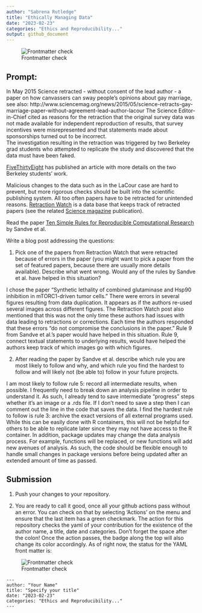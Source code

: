 ```yaml
---
author: "Sabrena Rutledge"
title: "Ethically Managing Data"
date: "2023-02-23"
categories: "Ethics and Reproducibility..."
output: github_document
---
```


![Frontmatter check](../../actions/workflows/check-yaml.yaml/badge.svg)


## Prompt:

In May 2015 Science retracted - without consent of the lead author - a paper on  how canvassers can sway people's opinions about gay marriage, 
see also: http://www.sciencemag.org/news/2015/05/science-retracts-gay-marriage-paper-without-agreement-lead-author-lacour
The Science Editor-in-Chief cited as reasons for the retraction that the original survey data was not made available for independent reproduction of results, that survey incentives were misrepresented and that statements made about sponsorships turned out to be incorrect.<br>
The investigation resulting in the retraction was triggered by two  Berkeley grad students who attempted to replicate the study and discovered that the data must have been faked.
 
[FiveThirtyEight](https://fivethirtyeight.com/features/how-two-grad-students-uncovered-michael-lacour-fraud-and-a-way-to-change-opinions-on-transgender-rights/) has published an article with more details on the two Berkeley students' work.

Malicious changes to the data such as in the LaCour case are hard to prevent, but more rigorous checks should be built into the scientific publishing system. All too often papers have to be retracted for unintended reasons. [Retraction Watch](https://retractionwatch.com/) is a data base that keeps track of retracted papers (see the related [Science magazine](https://www.sciencemag.org/news/2018/10/what-massive-database-retracted-papers-reveals-about-science-publishing-s-death-penalty) publication). 

Read the paper [Ten Simple Rules for Reproducible Computational Research](https://journals.plos.org/ploscompbiol/article?id=10.1371/journal.pcbi.1003285) by Sandve et al.


Write a blog post addressing the questions: 

1. Pick one of the papers from Retraction Watch that were retracted because of errors in the paper (you might want to pick a paper from the set of featured papers, because there are usually more details available). Describe what went wrong. Would any of the rules by Sandve et al. have helped in this situation?

I chose the paper “Synthetic lethality of combined glutaminase and Hsp90 inhibition in mTORC1-driven tumor cells.” There were errors in several figures resulting from data duplication. It appears as if the authors re-used several images across different figures. 
The Retraction Watch post also mentioned that this was not the only time these authors had issues with data leading to retractions or corrections. Each time the authors responded that these errors “do not compromise the conclusions in the paper.” 
Rule 9 from Sandve et al.’s paper would have helped in this situation. Rule 9, connect textual statements to underlying results, would have helped the authors keep track of which images go with which figures. 


2. After reading the paper by Sandve et al. describe which rule you are most likely to follow and why, and which rule you find the hardest to follow and will likely not (be able to) follow in your future projects.

I am most likely to follow rule 5: record all intermediate results, when possible. I frequently need to break down an analysis pipeline in order to understand it. As such, I already tend to save intermediate “progress” steps whether it’s an image or a .rds file. If I don’t need to save a step then I can comment out the line in the code that saves the data.
I find the hardest rule to follow is rule 3: archive the exact versions of all external programs used. While this can be easily done with R containers, this will not be helpful for others to be able to replicate later since they may not have access to the R container. 
In addition, package updates may change the data analysis process. For example, functions will be replaced, or new functions will add new avenues of analysis. As such, the code should be flexible enough to handle small changes in package versions before being updated after an extended amount of time as passed. 


## Submission

1. Push your changes to your repository. 

2. You are ready to call it good, once all your github actions pass without an error. You can check on that by selecting 'Actions' on the menu and ensure that the last item has a green checkmark. The action for this repository checks the yaml of your contribution for the existence of the author name, a title, date and categories. Don't forget the space after the colon!
Once the action passes, the badge along the top will also change its color accordingly. 
As of right now, the status for the YAML front matter is:

![Frontmatter check](https://github.com/Stat585-at-ISU/Blog-5/actions/workflows/check-yaml.yaml/badge.svg)


```
---
author: "Your Name"
title: "Specify your title"
date: "2023-02-23"
categories: "Ethics and Reproducibility..."
---
```



